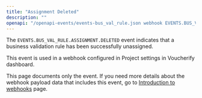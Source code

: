 ```yaml
---
title: "Assignment Deleted"
description: ""
openapi: "/openapi-events/events-bus_val_rule.json webhook EVENTS.BUS_VAL_RULE.ASSIGNMENT.DELETED"
---
```


The `EVENTS.BUS_VAL_RULE.ASSIGNMENT.DELETED` event indicates that a business validation rule has been successfully unassigned.

This event is used in a webhook configured in Project settings in Voucherify dashboard.

<Note>This page documents only the event. If you need more details about the webhook payload data that includes this event, go to [Introduction to webhooks](/api-reference/introduction-to-webhooks "Introduction to webhooks v2024-01-01") page.</Note>